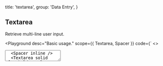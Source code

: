 
  title: 'textarea',
  group: 'Data Entry',
}

## Textarea

Retrieve multi-line user input.

<Playground
  desc="Basic usage."
  scope={{ Textarea, Spacer }}
  code={`
<>
  <Textarea placeholder="Please enter a description." />
  <Spacer inline />
  <Textarea solid placeholder="Please enter a description." />
</>
`}
/>

<Playground
  title="width"
  desc="Specify width manually."
  scope={{ Textarea }}
  code={`
<Textarea width="100%" placeholder="ZEIT Now is the optimal workflow for frontend teams. All-in-one: Static and JAMstack deployment, Serverless Functions, and Global CDN." />
`}
/>

<Playground
  title="disabled"
  desc="Disable interactive textarea."
  scope={{ Textarea, Spacer }}
  code={`
<>
  <Textarea width="100%" disabled placeholder="ZEIT Now is the optimal workflow for frontend teams. All-in-one: Static and JAMstack deployment, Serverless Functions, and Global CDN." />
  <Spacer inline />
  <Textarea solid width="100%" disabled placeholder="ZEIT Now is the optimal workflow for frontend teams. All-in-one: Static and JAMstack deployment, Serverless Functions, and Global CDN." />
</>
`}
/>

<Playground
  title="status"
  desc="Differentiate states by color."
  scope={{ Textarea, Spacer }}
  code={`
<>
  <Textarea status="primary" minHeight="65px" value="Primary" />
  <Spacer x={.5} inline />
  <Textarea status="secondary" minHeight="65px" value="Secondary" />
  <Spacer x={.5} inline />
  <Textarea status="error" minHeight="65px" value="Error" />
  <Spacer y={.5} />
  <Textarea solid status="primary" minHeight="65px" value="Primary" />
  <Spacer x={.5} inline />
  <Textarea solid status="secondary" minHeight="65px" value="Secondary" />
  <Spacer y={.5} inline />
  <Textarea solid status="error" minHeight="65px" value="Error" />
</>
`}
/>

<Playground
  title="get change"
  desc="Capture changes in textarea."
  scope={{ Textarea, useState }}
  code={`
() => {
  const [value, setValue] = useState()
  const handler = (e) => {
    setValue(e.target.value)
    console.log(e.target.value)
  }
  return (
    <Textarea width="100%"
     value={value}
     onChange={handler}
     placeholder="ZEIT Now is the optimal workflow for frontend teams. All-in-one: Static and JAMstack deployment, Serverless Functions, and Global CDN." />
  )
}
`}
/>

<Playground
  title={
    <>
      With <Code>useInput</Code>
    </>
  }
  desc="Use `hooks` to capture changes."
  scope={{ Textarea, useInput, Button, Spacer }}
  code={`
() => {
  const { setState, reset, bindings } = useInput('ZEIT Now is the optimal workflow for frontend teams. All-in-one: Static and JAMstack deployment, Serverless Functions, and Global CDN.')
  return (
    <>
      <Textarea width="100%" {...bindings}/>
      <Spacer y={.5} />
      <Button auto type="secondary" size="small" onClick={() => setState(Math.random().toString(32))}>set value</Button>
      <Spacer y={.5} />
      <Button auto size="small" onClick={() => reset()}>reset value</Button>
    </>
  )
}
`}
/>

<Playground
  title="Imperative API"
  desc="Update component in an uncontrolled way."
  scope={{ Textarea, Spacer, Button }}
  code={`
() => {
  const ref = React.useRef(null)
  const setChange = () => {
    ref && (ref.current.value = Math.random().toString(32))
  }
  return (
    <>
      <Textarea initialValue="Hello" onChange={e => console.log(e.target.value)} ref={ref} />
      <Spacer y={.5} />
      <Button auto type="secondary" size="small"
        onClick={setChange}>set value</Button>
    </>
  )
}
`}
/>

<Attributes edit="/pages/en-us/components/textarea.mdx">
<Attributes.Title alias="Input.Textarea">Textarea.Props</Attributes.Title>

| Attribute        | Description           | Type                             | Accepted values                                         | Default   |
| ---------------- | --------------------- | -------------------------------- | ------------------------------------------------------- | --------- |
| **value**        | textarea value        | `string`                         | -                                                       | -         |
| **initialValue** | textarea value        | `string`                         | -                                                       | -         |
| **placeholder**  | placeholder           | `string`                         | -                                                       | -         |
| **status**       | current status        | `NormalTypes`                    | `'default', 'secondary', 'success', 'warning', 'error'` | `default` |
| **readOnly**     | native attr           | `boolean`                        | -                                                       | `false`   |
| **disabled**     | disable input         | `boolean`                        | -                                                       | `false`   |
| **width**        | set width string      | `string`                         | -                                                       | `initial` |
| **minHeight**    | set min-height string | `string`                         | -                                                       | -         |
| **onChange**     | change event          | `(e: React.ChangeEvent) => void` | -                                                       | -         |
| ...              | native props          | `TextareaHTMLAttributes`         | `'form', 'id', 'className', ...`                        | -         |

<Attributes.Title>useInput</Attributes.Title>

```ts
type useInput = (
  initialValue: string,
) => {
  state: string
  setState: Dispatch<SetStateAction<string>>
  currentRef: MutableRefObject<string>
  reset: () => void
  bindings: {
    value: string
    onChange: (event: React.ChangeEvent<HTMLInputElement>) => void
  }
}
```

</Attributes>

